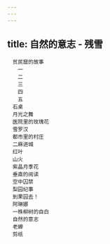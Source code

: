 ```yaml
---
---
---
```

title: 自然的意志 - 残雪
---


```
　贫民窟的故事
　　一
　　二
　　三
　　四
　　五
　石桌
　月光之舞
　医院里的玫瑰花
　雪罗汉
　都市里的村庄
　二麻进城
　红叶
　山火
　紫晶月季花
　垂直的阅读
　空中囚禁
　梨园纪事
　到果园去！
　阿琳娜
　一株柳树的自白
　自然的意志
　老蝉
　剪纸
```